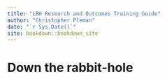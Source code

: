 ```yaml
--- 
title: "LBH Research and Outcomes Training Guide"
author: "Christopher Pleman"
date: "`r Sys.Date()`"
site: bookdown::bookdown_site
---
```


# Down the rabbit-hole

